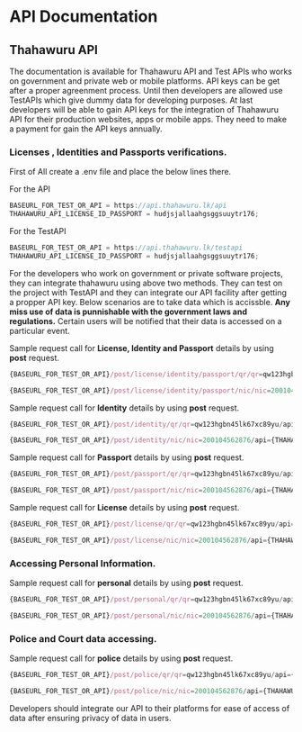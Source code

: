 # API Documentation

## Thahawuru API

The documentation is available for Thahawuru API and Test APIs who works on government and private web or mobile platforms. API keys can be get after a proper agreenment process. Until then developers are allowed use TestAPIs which give dummy data for developing purposes. At last developers will be able to gain API keys for the integration of Thahawuru API for their production websites, apps or mobile apps. They need to make a payment for gain the API keys annually.

### Licenses , Identities and Passports verifications.

First of All create a .env file and place the below lines there.

For the API

```js filename=".env" {3} copy
BASEURL_FOR_TEST_OR_API = https://api.thahawuru.lk/api
THAHAWURU_API_LICENSE_ID_PASSPORT = hudjsjallaahgsggsuuytr176;
```

For the TestAPI

```js filename=".env" {3} copy
BASEURL_FOR_TEST_OR_API = https://api.thahawuru.lk/testapi
THAHAWURU_API_LICENSE_ID_PASSPORT = hudjsjallaahgsggsuuytr176;
```
For the developers who work on government or private software projects, they can integrate thahawuru using above two methods. They can test on the project with TestAPI and they can integrate our API facility after getting a propper API key. Below scenarios are to take data which is accissble. **Any miss use of data is punnishable with the government laws and regulations.** Certain users will be notified that their data is accessed on a particular event.

Sample request call for **License, Identity and Passport** details by using **post** request.

```js filename="request" {3} copy
{BASEURL_FOR_TEST_OR_API}/post/license/identity/passport/qr/qr=qw123hgbn45lk67xc89yu/api={THAHAWURU_API_LICENSE_ID_PASSPORT}
```

```js filename="request" {3} copy
{BASEURL_FOR_TEST_OR_API}/post/license/identity/passport/nic/nic=200104562876/api={THAHAWURU_API_LICENSE_ID_PASSPORT}
```

Sample request call for **Identity** details by using **post** request.

```js filename="request" {3} copy
{BASEURL_FOR_TEST_OR_API}/post/identity/qr/qr=qw123hgbn45lk67xc89yu/api={THAHAWURU_API_LICENSE_ID_PASSPORT}
```

```js filename="request" {3} copy
{BASEURL_FOR_TEST_OR_API}/post/identity/nic/nic=200104562876/api={THAHAWURU_API_LICENSE_ID_PASSPORT}
```
Sample request call for **Passport** details by using **post** request.

```js filename="request" {3} copy
{BASEURL_FOR_TEST_OR_API}/post/passport/qr/qr=qw123hgbn45lk67xc89yu/api={THAHAWURU_API_LICENSE_ID_PASSPORT}
```

```js filename="request" {3} copy
{BASEURL_FOR_TEST_OR_API}/post/passport/nic/nic=200104562876/api={THAHAWURU_API_LICENSE_ID_PASSPORT}
```

Sample request call for **License** details by using **post** request.

```js filename="request" {3} copy
{BASEURL_FOR_TEST_OR_API}/post/license/qr/qr=qw123hgbn45lk67xc89yu/api={THAHAWURU_API_LICENSE_ID_PASSPORT}
```

```js filename="request" {3} copy
{BASEURL_FOR_TEST_OR_API}/post/license/nic/nic=200104562876/api={THAHAWURU_API_LICENSE_ID_PASSPORT}
```

### Accessing Personal Information.

Sample request call for **personal** details by using **post** request.

```js filename="request" {3} copy
{BASEURL_FOR_TEST_OR_API}/post/personal/qr/qr=qw123hgbn45lk67xc89yu/api={THAHAWURU_API_LICENSE_ID_PASSPORT}
```

```js filename="request" {3} copy
{BASEURL_FOR_TEST_OR_API}/post/personal/nic/nic=200104562876/api={THAHAWURU_API_LICENSE_ID_PASSPORT}
```

### Police and Court data accessing.

Sample request call for **police** details by using **post** request.

```js filename="request" {3} copy
{BASEURL_FOR_TEST_OR_API}/post/police/qr/qr=qw123hgbn45lk67xc89yu/api={THAHAWURU_API_LICENSE_ID_PASSPORT}
```

```js filename="request" {3} copy
{BASEURL_FOR_TEST_OR_API}/post/police/nic/nic=200104562876/api={THAHAWURU_API_LICENSE_ID_PASSPORT}
```

Developers should integrate our API to their platforms for ease of access of data after ensuring privacy of data in users.

